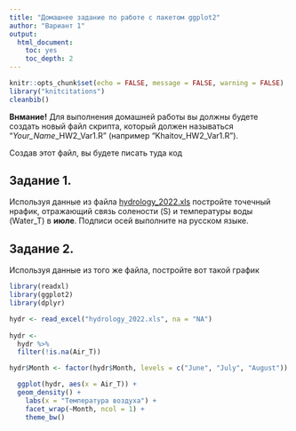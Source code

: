 ```yaml
---
title: "Домашнее задание по работе с пакетом ggplot2"
author: "Вариант 1"
output:
  html_document:
    toc: yes
    toc_depth: 2
---
```


```r
knitr::opts_chunk$set(echo = FALSE, message = FALSE, warning = FALSE)
library("knitcitations")
cleanbib()

```

**Внмание!** Для выполнения домашней работы вы должны будете создать новый файл скрипта, который должен называться "*Your_Name*_HW2_Var1.R" (например "Khaitov_HW2_Var1.R"). 

Создав этот файл, вы будете писать туда код

## Задание 1.

Используя данные из файла [hydrology_2022.xls](hydrology_2022.xls) постройте точечный нрафик, отражающий связь солености (S) и температуры воды (Water_T) в **июле**. Подписи осей выполните на русском языке.



## Задание 2.
Используя данные из того же файла, постройте  вот такой график

```r
library(readxl)
library(ggplot2)
library(dplyr)

hydr <- read_excel("hydrology_2022.xls", na = "NA") 
  
hydr <- 
  hydr %>% 
  filter(!is.na(Air_T))

hydr$Month <- factor(hydr$Month, levels = c("June", "July", "August"))  

  ggplot(hydr, aes(x = Air_T)) +
  geom_density() +
    labs(x = "Температура воздуха") +
    facet_wrap(~Month, ncol = 1) +
    theme_bw()
  
```

